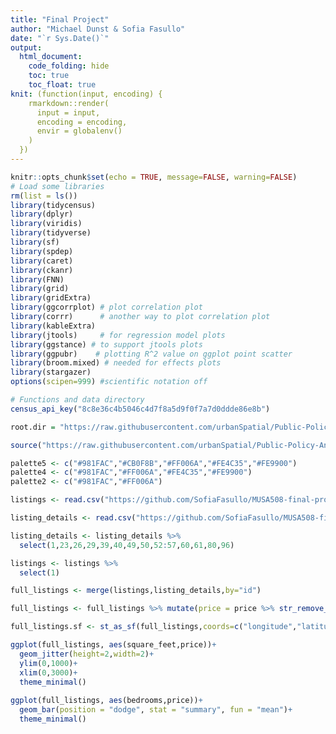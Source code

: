 ```yaml
---
title: "Final Project"
author: "Michael Dunst & Sofia Fasullo"
date: "`r Sys.Date()`"
output:
  html_document:
    code_folding: hide
    toc: true
    toc_float: true
knit: (function(input, encoding) {
    rmarkdown::render(
      input = input,
      encoding = encoding,
      envir = globalenv()
    )
  })    
---
```


```r
knitr::opts_chunk$set(echo = TRUE, message=FALSE, warning=FALSE)
# Load some libraries
rm(list = ls())
library(tidycensus)
library(dplyr)
library(viridis)
library(tidyverse)
library(sf)
library(spdep)
library(caret)
library(ckanr)
library(FNN)
library(grid)
library(gridExtra)
library(ggcorrplot) # plot correlation plot
library(corrr)      # another way to plot correlation plot
library(kableExtra)
library(jtools)     # for regression model plots
library(ggstance) # to support jtools plots
library(ggpubr)    # plotting R^2 value on ggplot point scatter
library(broom.mixed) # needed for effects plots
library(stargazer)
options(scipen=999) #scientific notation off

# Functions and data directory
census_api_key("8c8e36c4b5046c4d7f8a5d9f0f7a7d0ddde86e8b")

root.dir = "https://raw.githubusercontent.com/urbanSpatial/Public-Policy-Analytics-Landing/master/DATA/"

source("https://raw.githubusercontent.com/urbanSpatial/Public-Policy-Analytics-Landing/master/functions.r")

palette5 <- c("#981FAC","#CB0F8B","#FF006A","#FE4C35","#FE9900")
palette4 <- c("#981FAC","#FF006A","#FE4C35","#FE9900")
palette2 <- c("#981FAC","#FF006A")

```



```r

listings <- read.csv("https://github.com/SofiaFasullo/MUSA508-final-project/raw/main/listings.csv")

listing_details <- read.csv("https://github.com/SofiaFasullo/MUSA508-final-project/raw/main/listings_details.csv")
```

```r

listing_details <- listing_details %>%
  select(1,23,26,29,39,40,49,50,52:57,60,61,80,96)

listings <- listings %>%
  select(1)

full_listings <- merge(listings,listing_details,by="id")

full_listings <- full_listings %>% mutate(price = price %>% str_remove_all("[$,]") %>% as.numeric())

full_listings.sf <- st_as_sf(full_listings,coords=c("longitude","latitude"),crs="EPSG:28992")
```



```r
ggplot(full_listings, aes(square_feet,price))+
  geom_jitter(height=2,width=2)+
  ylim(0,1000)+
  xlim(0,3000)+
  theme_minimal()
  
ggplot(full_listings, aes(bedrooms,price))+ 
  geom_bar(position = "dodge", stat = "summary", fun = "mean")+
  theme_minimal()







```































































